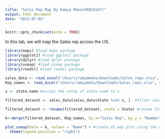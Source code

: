 ```yaml
---
title: "Sales Rep Map By Ramya Meka(GR019147)"
output: html_document
date: "2023-07-02"
---
```


```r
knitr::opts_chunk$set(echo = TRUE)
```

In this lab, we will map the Sales rep across the US. 

```r
library(maps) #load maps package
library(ggplot2) #load ggplot2 package
library(dplyr) #load dplyr package
library(usmap) #load usmap package
library(readxl) #load readxl package
```


```r
sales_data <- read_excel("/Users/ramyameka/Downloads/Sales_reps.xlsx", sheet = "States") #read from excel file and assign data from sheet named "States" 
Rep_names <- read_excel("/Users/ramyameka/Downloads/Sales_reps.xlsx", sheet = "Reps") #read from excel file and assign data from sheet named "Reps" 
```

```r
x <- state.name #assign the value of state.name to x
```

```r
filtered_dataset <- sales_data[sales_data$State %in% x, ]  #filter sales_data dataset to include only rows where State column matches any entry in the x vector

filtered_dataset <- rename(filtered_dataset, state = State) #rename State column in the filtered_dataset to state
```


```r
k<-merge(filtered_dataset, Rep_names, by.x="Sales Rep", by.y = "Number") #merge filtered_dataset and Rep_names data frames based on "Sales Rep" column in filtered_dataset and the "Number" column in Rep_names
```



```r
plot_usmap(data = k, values = "Name") + #create US map plot using the merged data frame k, with the "Name" column as the values to display
  theme(legend.position = "right") 
```
